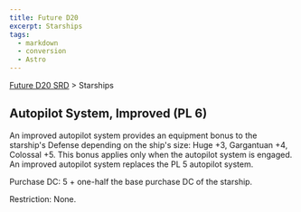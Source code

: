 ```yaml
---
title: Future D20
excerpt: Starships
tags:
  - markdown
  - conversion
  - Astro
---
```






[Future D20 SRD]( / ) > Starships




## Autopilot System, Improved (PL 6)


An improved autopilot system provides an equipment bonus to the starship's Defense depending on the ship's size: Huge +3, Gargantuan +4, Colossal +5. This bonus applies only when the autopilot system is engaged. An improved autopilot system replaces the PL 5 autopilot system.


Purchase DC: 5 + one-half the base purchase DC of the starship.


Restriction: None.



